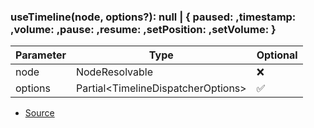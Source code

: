### useTimeline(node, options?): null \| \{ paused: ,timestamp: ,volume: ,pause: ,resume: ,setPosition: ,setVolume:  }
| Parameter | Type | Optional |
| ----------- | ----------- | ----------- |
| node | NodeResolvable | ❌ |
| options | Partial\<TimelineDispatcherOptions> | ✅ |


- [Source](https://github.com/Androz2091/discord-player/blob/5a3437b/packages/discord-player/src/hooks/useTimestamp.ts#L8)